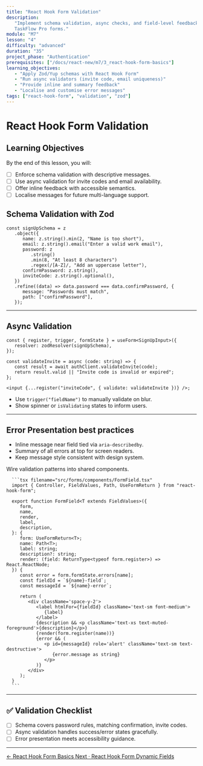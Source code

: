 ```yaml
---
title: "React Hook Form Validation"
description:
   "Implement schema validation, async checks, and field-level feedback in
   TaskFlow Pro forms."
module: "M7"
lesson: "4"
difficulty: "advanced"
duration: "35"
project_phase: "Authentication"
prerequisites: ["/docs/react-new/m7/3_react-hook-form-basics"]
learning_objectives:
   - "Apply Zod/Yup schemas with React Hook Form"
   - "Run async validators (invite code, email uniqueness)"
   - "Provide inline and summary feedback"
   - "Localise and customise error messages"
tags: ["react-hook-form", "validation", "zod"]
---
```



# React Hook Form Validation

## Learning Objectives

By the end of this lesson, you will:

-  [ ] Enforce schema validation with descriptive messages.
-  [ ] Use async validation for invite codes and email availability.
-  [ ] Offer inline feedback with accessible semantics.
-  [ ] Localise messages for future multi-language support.

## Schema Validation with Zod

```tsx
const signUpSchema = z
   .object({
      name: z.string().min(2, "Name is too short"),
      email: z.string().email("Enter a valid work email"),
      password: z
         .string()
         .min(8, "At least 8 characters")
         .regex(/[A-Z]/, "Add an uppercase letter"),
      confirmPassword: z.string(),
      inviteCode: z.string().optional(),
   })
   .refine((data) => data.password === data.confirmPassword, {
      message: "Passwords must match",
      path: ["confirmPassword"],
   });
```

---

## Async Validation

```tsx
const { register, trigger, formState } = useForm<SignUpInput>({
   resolver: zodResolver(signUpSchema),
});

const validateInvite = async (code: string) => {
   const result = await authClient.validateInvite(code);
   return result.valid || "Invite code is invalid or expired";
};

<input {...register("inviteCode", { validate: validateInvite })} />;
```

-  Use `trigger("fieldName")` to manually validate on blur.
-  Show spinner or `isValidating` states to inform users.

---

## Error Presentation best practices

-  Inline message near field tied via `aria-describedby`.
-  Summary of all errors at top for screen readers.
-  Keep message style consistent with design system.

<Accordions type='single' className='mt-4'>
   <Accordion title='TaskFlow Pro Enhancements'>
      <p>Wire validation patterns into shared components.</p>

      ```tsx filename="src/forms/components/FormField.tsx"
      import { Controller, FieldValues, Path, UseFormReturn } from "react-hook-form";

      export function FormField<T extends FieldValues>({
         form,
         name,
         render,
         label,
         description,
      }: {
         form: UseFormReturn<T>;
         name: Path<T>;
         label: string;
         description?: string;
         render: (field: ReturnType<typeof form.register>) => React.ReactNode;
      }) {
         const error = form.formState.errors[name];
         const fieldId = `${name}-field`;
         const messageId = `${name}-error`;

         return (
            <div className='space-y-2'>
               <label htmlFor={fieldId} className='text-sm font-medium'>
                  {label}
               </label>
               {description && <p className='text-xs text-muted-foreground'>{description}</p>}
               {render(form.register(name))}
               {error && (
                  <p id={messageId} role='alert' className='text-sm text-destructive'>
                     {error.message as string}
                  </p>
               )}
            </div>
         );
      }
      ```

   </Accordion>
</Accordions>

---

## ✅ Validation Checklist

-  [ ] Schema covers password rules, matching confirmation, invite codes.
-  [ ] Async validation handles success/error states gracefully.
-  [ ] Error presentation meets accessibility guidance.

---

<div className='mt-8 flex justify-between'>
   <a
      href='/docs/react-new/m7/3_react-hook-form-basics'
      className='text-sm font-medium text-muted-foreground hover:text-foreground'
   >
      ← React Hook Form Basics
   </a>
   <a
      href='/docs/react-new/m7/5_react-hook-form-dynamic-fields'
      className='text-sm font-medium text-primary hover:text-primary/80'
   >
      Next · React Hook Form Dynamic Fields
   </a>
</div>
